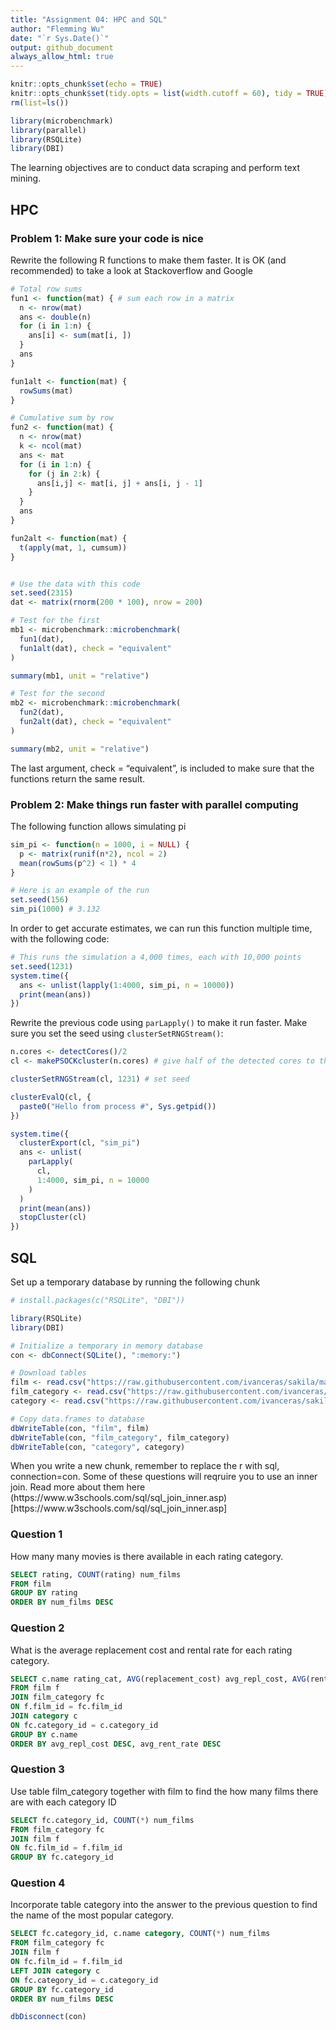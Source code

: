 ```yaml
---
title: "Assignment 04: HPC and SQL"
author: "Flemming Wu"
date: "`r Sys.Date()`"
output: github_document
always_allow_html: true
---
```


```r
knitr::opts_chunk$set(echo = TRUE)
knitr::opts_chunk$set(tidy.opts = list(width.cutoff = 60), tidy = TRUE)
rm(list=ls())
```

```r
library(microbenchmark)
library(parallel)
library(RSQLite)
library(DBI)
```


The learning objectives are to conduct data scraping and perform text mining.

## HPC

### Problem 1: Make sure your code is nice

Rewrite the following R functions to make them faster. It is OK (and recommended) to take a look at Stackoverflow and Google

```r
# Total row sums
fun1 <- function(mat) { # sum each row in a matrix
  n <- nrow(mat)
  ans <- double(n) 
  for (i in 1:n) {
    ans[i] <- sum(mat[i, ])
  }
  ans
}

fun1alt <- function(mat) {
  rowSums(mat)
}

# Cumulative sum by row
fun2 <- function(mat) {
  n <- nrow(mat)
  k <- ncol(mat)
  ans <- mat
  for (i in 1:n) {
    for (j in 2:k) {
      ans[i,j] <- mat[i, j] + ans[i, j - 1]
    }
  }
  ans
}

fun2alt <- function(mat) {
  t(apply(mat, 1, cumsum))
}


# Use the data with this code
set.seed(2315)
dat <- matrix(rnorm(200 * 100), nrow = 200)

# Test for the first
mb1 <- microbenchmark::microbenchmark(
  fun1(dat),
  fun1alt(dat), check = "equivalent"
)

summary(mb1, unit = "relative")

# Test for the second
mb2 <- microbenchmark::microbenchmark(
  fun2(dat),
  fun2alt(dat), check = "equivalent"
)

summary(mb2, unit = "relative")
```
The last argument, check = “equivalent”, is included to make sure that the functions return the same result.


### Problem 2: Make things run faster with parallel computing

The following function allows simulating pi

```r
sim_pi <- function(n = 1000, i = NULL) {
  p <- matrix(runif(n*2), ncol = 2)
  mean(rowSums(p^2) < 1) * 4
}

# Here is an example of the run
set.seed(156)
sim_pi(1000) # 3.132
```

In order to get accurate estimates, we can run this function multiple time, with the following code:

```r
# This runs the simulation a 4,000 times, each with 10,000 points
set.seed(1231)
system.time({
  ans <- unlist(lapply(1:4000, sim_pi, n = 10000))
  print(mean(ans))
})
```

Rewrite the previous code using `parLapply()` to make it run faster. Make sure you set the seed using `clusterSetRNGStream()`:

```r
n.cores <- detectCores()/2 
cl <- makePSOCKcluster(n.cores) # give half of the detected cores to the cluster

clusterSetRNGStream(cl, 1231) # set seed

clusterEvalQ(cl, {
  paste0("Hello from process #", Sys.getpid())
})

system.time({
  clusterExport(cl, "sim_pi")
  ans <- unlist(
    parLapply( 
      cl,
      1:4000, sim_pi, n = 10000
    )
  )
  print(mean(ans))
  stopCluster(cl)
})


```

## SQL

Set up a temporary database by running the following chunk

```r
# install.packages(c("RSQLite", "DBI"))

library(RSQLite)
library(DBI)

# Initialize a temporary in memory database
con <- dbConnect(SQLite(), ":memory:")

# Download tables
film <- read.csv("https://raw.githubusercontent.com/ivanceras/sakila/master/csv-sakila-db/film.csv")
film_category <- read.csv("https://raw.githubusercontent.com/ivanceras/sakila/master/csv-sakila-db/film_category.csv")
category <- read.csv("https://raw.githubusercontent.com/ivanceras/sakila/master/csv-sakila-db/category.csv")

# Copy data.frames to database
dbWriteTable(con, "film", film)
dbWriteTable(con, "film_category", film_category)
dbWriteTable(con, "category", category)
```

When you write a new chunk, remember to replace the r with sql, connection=con. Some of these questions will reqruire you to use an inner join. Read more about them here (https://www.w3schools.com/sql/sql_join_inner.asp)[https://www.w3schools.com/sql/sql_join_inner.asp]
 
### Question 1
How many many movies is there available in each rating category.
```sql
SELECT rating, COUNT(rating) num_films  
FROM film
GROUP BY rating
ORDER BY num_films DESC
```


### Question 2
What is the average replacement cost and rental rate for each rating category.

```sql


SELECT c.name rating_cat, AVG(replacement_cost) avg_repl_cost, AVG(rental_rate) avg_rent_rate
FROM film f
JOIN film_category fc
ON f.film_id = fc.film_id
JOIN category c
ON fc.category_id = c.category_id
GROUP BY c.name
ORDER BY avg_repl_cost DESC, avg_rent_rate DESC


```


### Question 3
Use table film_category together with film to find the how many films there are with each category ID
```sql
SELECT fc.category_id, COUNT(*) num_films
FROM film_category fc
JOIN film f
ON fc.film_id = f.film_id
GROUP BY fc.category_id
```

### Question 4
Incorporate table category into the answer to the previous question to find the name of the most popular category.
```sql
SELECT fc.category_id, c.name category, COUNT(*) num_films
FROM film_category fc
JOIN film f
ON fc.film_id = f.film_id
LEFT JOIN category c
ON fc.category_id = c.category_id
GROUP BY fc.category_id
ORDER BY num_films DESC
```


```r
dbDisconnect(con)
```

